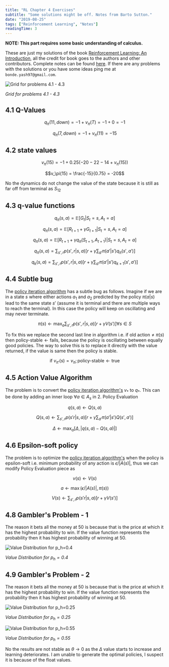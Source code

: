 ```yaml
---
title: "RL Chapter 4 Exercises"
subtitle: "Some solutions might be off. Notes from Barto Sutton."
date: "2019-08-25"
tags: ["Reinforcement Learning", "Notes"]
readingTime: 3
---
```


**NOTE: This part requires some basic understanding of calculus.**

These are just my solutions of the book [Reinforcement Learning: An Introduction](http://incompleteideas.net/book/the-book-2nd.html), all the credit for book goes to the authors and other contributors. Complete notes can be found [here](./chap3.html). If there are any problems with the solutions or you have some ideas ping me at `bonde.yash97@gmail.com`.

![Grid for problems 4.1 - 4.3](https://ndotovhaihcfvwintgpc.supabase.co/storage/v1/object/public/yashbonde/rl/ex4_1.png)

*Grid for problems 4.1 - 4.3*

## 4.1 Q-Values

$$q_\pi(11, down) = -1 + v_\pi(T) = -1 + 0 = -1$$

$$q_\pi(7, down) = -1 + v_\pi(11) = -15$$

## 4.2 state values

$$v_\pi(15) = -1 + 0.25 (-20 -22-14+v_\pi(15))$$

$$v_\pi(15) = \frac{-15}{0.75} = -20$$

No the dynamics do not change the value of the state because it is still as far off from terminal as $S_{12}$

## 4.3 q-value functions

$$q_\pi(s,a) = \mathbb{E} \left[G_t|S_t=s, A_t=a \right]$$

$$q_\pi(s,a) = \mathbb{E} \left[R_{t+1} + \gamma G_{t+1} |S_t=s, A_t=a \right]$$

$$q_\pi(s,a) = \mathbb{E} \left[R_{t+1} + \gamma q_\pi(S_{t+1}, A_{t+1})|S_t=s, A_t=a \right]$$

$$q_\pi(s,a) = \sum_{s',r}p(s',r|s,a) \left[r + \gamma \sum_{a'}\pi(a'|s')q_\pi(s',a') \right]$$

$$q_k(s,a) = \sum_{s',r}p(s',r|s,a) \left[r + \gamma \sum_{a'}\pi(a'|s')q_{k+1}(s',a') \right]$$

## 4.4 Subtle bug

The [policy iteration algorithm](./chap4.html#4_3) has a subtle bug as follows. Imagine if we are in a state $s$ where either actions $a_1$ and $a_2$ predicted by the policy $\pi(a|s)$ lead to the same state $s'$ (assume it is terminal and there are multiple ways to reach the terminal). In this case the policy will keep on oscillating and may never terminate.

$$\pi(s) \leftarrow \max_a \sum_{s',r} p(s',r|s,a) \left[r + \gamma V(s') \right] \forall s \in S$$

To fix this we replace the second last line in algorithm i.e. if $\text{old action} \ne \pi(s)$ then $\text{policy-stable} \leftarrow \text{fails}$, because the policy is oscillating between equally good policies. The way to solve this is to replace it directly with the value returned, if the value is same then the policy is stable.

$$\text{if } v_{\pi'}(s) = v_\pi ; \text{policy-stable} \leftarrow \text{true}$$

## 4.5 Action Value Algorithm

The problem is to convert the [policy iteration algorithm's](./chap4.html#4_3) $v_*$ to $q_*$. This can be done by adding an inner loop $\forall a \in A_s$ in 2. Policy Evaluation

$$q(s,a) \leftarrow Q(s,a)$$

$$Q(s,a) \leftarrow \sum_{s',r}p(s'r|s,a)\left[r + \gamma \sum_{a'} \pi(a'|s') Q(s',a') \right]$$

$$\Delta \leftarrow \max_a \left[ \Delta, |q(s,a) - Q(s,a)| \right]$$

## 4.6 Epsilon-soft policy

The problem is to optimize the [policy iteration algorithm's](./chap4.html#4_3) when the policy is epsilon-soft i.e. minimum probability of any action is $\epsilon / |A(s)|$, thus we can modify Policy Evaluation piece as

$$v(s) \leftarrow V(s)$$

$$a \leftarrow \max{(\epsilon / |A(s)|, \pi(s))}$$

$$V(s) \leftarrow \sum_{s',r}p(s'r|s,a)\left[r + \gamma V(s')\right]$$

## 4.8 Gambler's Problem - 1

The reason it bets all the money at 50 is because that is the price at which it has the highest probability to win. If the value function represents the probability then it has highest probability of winning at 50.

![Value Distribution for $p_h=0.4$](https://ndotovhaihcfvwintgpc.supabase.co/storage/v1/object/public/yashbonde/rl/ex4_8.png)

*Value Distribution for $p_h=0.4$*

## 4.9 Gambler's Problem - 2

The reason it bets all the money at 50 is because that is the price at which it has the highest probability to win. If the value function represents the probability then it has highest probability of winning at 50.

![Value Distribution for $p_h=0.25$](https://ndotovhaihcfvwintgpc.supabase.co/storage/v1/object/public/yashbonde/rl/ex4_9_1.png)

*Value Distribution for $p_h=0.25$*

![Value Distribution for $p_h=0.55$](https://ndotovhaihcfvwintgpc.supabase.co/storage/v1/object/public/yashbonde/rl/ex4_9_2.png)

*Value Distribution for $p_h=0.55$*

No the results are not stable as $\theta \rightarrow 0$ as the $\Delta$ value starts to increase and learning deteriorates. I am unable to generate the optimal policies, I suspect it is because of the float values.
